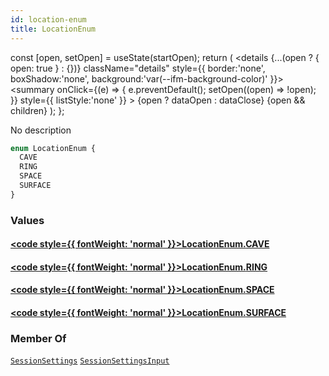 ```yaml
---
id: location-enum
title: LocationEnum
---
```









  const [open, setOpen] = useState(startOpen);
  return (
    <details {...(open ? { open: true } : {})} className="details" style={{ border:'none', boxShadow:'none', background:'var(--ifm-background-color)' }}>
      <summary
        onClick={(e) => {
          e.preventDefault();
          setOpen((open) => !open);
        }}
        style={{ listStyle:'none' }}
      >
      {open ? dataOpen : dataClose}
      </summary>
      {open && children}
    </details>
  );
};








No description


```graphql
enum LocationEnum {
  CAVE
  RING
  SPACE
  SURFACE
}
```




### Values

#### [<code style={{ fontWeight: 'normal' }}>LocationEnum.<b>CAVE</b></code>](#)  



#### [<code style={{ fontWeight: 'normal' }}>LocationEnum.<b>RING</b></code>](#)  



#### [<code style={{ fontWeight: 'normal' }}>LocationEnum.<b>SPACE</b></code>](#)  



#### [<code style={{ fontWeight: 'normal' }}>LocationEnum.<b>SURFACE</b></code>](#)  







### Member Of

[`SessionSettings`](/api/types/objects/session-settings)  <Badge class="badge badge--secondary badge--relation" text="object"/><Bullet />[`SessionSettingsInput`](/api/types/inputs/session-settings-input)  <Badge class="badge badge--secondary badge--relation" text="input"/>